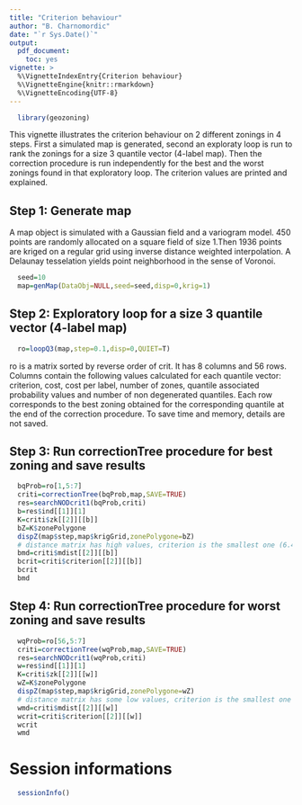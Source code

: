 ```yaml
---
title: "Criterion behaviour"
author: "B. Charnomordic"
date: "`r Sys.Date()`"
output:
  pdf_document:
    toc: yes
vignette: >
  %\VignetteIndexEntry{Criterion behaviour}
  %\VignetteEngine{knitr::rmarkdown}
  %\VignetteEncoding{UTF-8}
---
```


```r
  library(geozoning)
```
This vignette illustrates the criterion behaviour on 2 different zonings in 4 steps. First a simulated map is generated, second an exploraty loop is run to rank the zonings for a size 3 quantile vector (4-label map).  Then the correction procedure is run independently for the best and the worst zonings found in that exploratory loop. The criterion values are printed and explained.

Step 1: Generate map 
----------------------
A map object is simulated with a Gaussian field and a variogram model. 450 points are randomly allocated on a square field of size 1.Then 1936 points are kriged on a regular grid using inverse distance weighted interpolation. A Delaunay tesselation yields point neighborhood in the sense of Voronoi.

```r
  seed=10
  map=genMap(DataObj=NULL,seed=seed,disp=0,krig=1)
```  
Step 2: Exploratory loop for a size 3 quantile vector (4-label map)
----------------------
```r
  ro=loopQ3(map,step=0.1,disp=0,QUIET=T)
```
ro is a matrix sorted by reverse order of crit. It has 8 columns and 56 rows. Columns contain the following values calculated for each quantile vector:  criterion, cost, cost per label, number of zones, quantile associated probability values and number of non degenerated quantiles. Each row corresponds to the best zoning obtained for the corresponding quantile at the end of the correction procedure. To save time and memory, details are not saved.

Step 3:  Run correctionTree procedure for best zoning and save results
----------------------------------------------------------------------
```r
  bqProb=ro[1,5:7]
  criti=correctionTree(bqProb,map,SAVE=TRUE)
  res=searchNODcrit1(bqProb,criti)
  b=res$ind[[1]][1]
  K=criti$zk[[2]][[b]]
  bZ=K$zonePolygone
  dispZ(map$step,map$krigGrid,zonePolygone=bZ)
  # distance matrix has high values, criterion is the smallest one (6.417), distance between zones 5 and 7
  bmd=criti$mdist[[2]][[b]]
  bcrit=criti$criterion[[2]][[b]]
  bcrit
  bmd
```
Step 4: Run correctionTree procedure for worst zoning and save results
----------------------------------------------------------------------
```r
  wqProb=ro[56,5:7]
  criti=correctionTree(wqProb,map,SAVE=TRUE)
  res=searchNODcrit1(wqProb,criti)
  w=res$ind[[1]][1]
  K=criti$zk[[2]][[w]]
  wZ=K$zonePolygone
  dispZ(map$step,map$krigGrid,zonePolygone=wZ)
  # distance matrix has some low values, criterion is the smallest one (3.747), distance between zones 4 and 8
  wmd=criti$mdist[[2]][[w]]
  wcrit=criti$criterion[[2]][[w]]
  wcrit
  wmd
```


# Session informations
```r
  sessionInfo()
```

